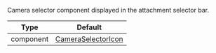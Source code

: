 Camera selector component displayed in the attachment selector bar.

| Type      | Default                                                                                                                                                         |
| --------- | --------------------------------------------------------------------------------------------------------------------------------------------------------------- |
| component | [CameraSelectorIcon](https://github.com/GetStream/stream-chat-react-native/blob/main/package/src/components/AttachmentPicker/components/CameraSelectorIcon.tsx) |
